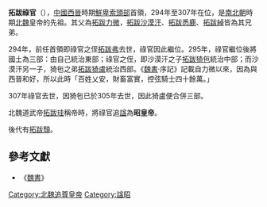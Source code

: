 '''拓跋祿官'''（{{bd||？|307年|catIdx=t}}），[[中國|中國]][[西晉|西晉]]時期[[鮮卑|鮮卑]][[索頭部|索頭部]]首領，294年至307年在位，是[[南北朝|南北朝]]時期[[北魏|北魏]]皇帝的先祖。其父為[[拓跋力微|拓跋力微]]，[[拓跋沙漠汗|拓跋沙漠汗]]、[[拓跋悉鹿|拓跋悉鹿]]、[[拓跋綽|拓跋綽]]皆為其兄弟。

294年，前任首領即祿官之侄[[拓跋弗|拓跋弗]]去世，祿官因此繼位。295年，祿官繼位後將國土為三部：由自己統治東部；祿官之侄，即沙漠汗之子[[拓跋猗㐌|拓跋猗㐌]]統治中部；而沙漠汗另一子，猗㐌之弟[[拓跋猗盧|拓跋猗盧]]統治西部。《[[魏書|魏書]]·序記》記載自力微以來，因為與西晉和好，所以此時「百姓乂安，財畜富實，控弦騎士四十餘萬。」

307年祿官去世，因猗㐌已於305年去世，因此猗盧便合併三部。

北魏道武帝[[拓跋珪|拓跋珪]]稱帝時，將祿官追[[諡|諡]]為'''昭皇帝'''。

後代有[[拓跋頹|拓跋頹]]。

==參考文獻==
*《[[魏書|魏書]]》
{{中国皇帝|侄·思帝[[拓跋弗|拓跋弗]]|侄·穆帝[[拓跋猗盧|拓跋猗盧]]|[[北魏|北魏]]追尊先祖<br>[[索頭部|索頭部]][[鮮卑|鮮卑]]首領|294-307}}
{{元魏君主}}

[[Category:北魏追尊皇帝|Category:北魏追尊皇帝]]
[[Category:諡昭|Category:諡昭]]